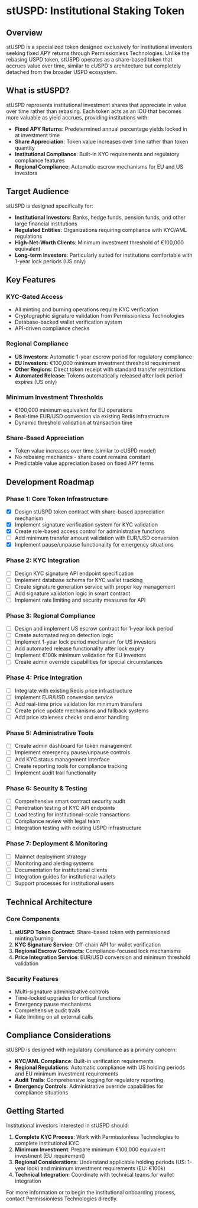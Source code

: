 # stUSPD: Institutional Staking Token

## Overview

stUSPD is a specialized token designed exclusively for institutional investors seeking fixed APY returns through Permissionless Technologies. Unlike the rebasing USPD token, stUSPD operates as a share-based token that accrues value over time, similar to cUSPD's architecture but completely detached from the broader USPD ecosystem.

## What is stUSPD?

stUSPD represents institutional investment shares that appreciate in value over time rather than rebasing. Each token acts as an IOU that becomes more valuable as yield accrues, providing institutions with:

- **Fixed APY Returns**: Predetermined annual percentage yields locked in at investment time
- **Share Appreciation**: Token value increases over time rather than token quantity
- **Institutional Compliance**: Built-in KYC requirements and regulatory compliance features
- **Regional Compliance**: Automatic escrow mechanisms for EU and US investors

## Target Audience

stUSPD is designed specifically for:

- **Institutional Investors**: Banks, hedge funds, pension funds, and other large financial institutions
- **Regulated Entities**: Organizations requiring compliance with KYC/AML regulations
- **High-Net-Worth Clients**: Minimum investment threshold of €100,000 equivalent
- **Long-term Investors**: Particularly suited for institutions comfortable with 1-year lock periods (US only)

## Key Features

### KYC-Gated Access
- All minting and burning operations require KYC verification
- Cryptographic signature validation from Permissionless Technologies
- Database-backed wallet verification system
- API-driven compliance checks

### Regional Compliance
- **US Investors**: Automatic 1-year escrow period for regulatory compliance
- **EU Investors**: €100,000 minimum investment threshold requirement
- **Other Regions**: Direct token receipt with standard transfer restrictions
- **Automated Release**: Tokens automatically released after lock period expires (US only)

### Minimum Investment Thresholds
- €100,000 minimum equivalent for EU operations
- Real-time EUR/USD conversion via existing Redis infrastructure
- Dynamic threshold validation at transaction time

### Share-Based Appreciation
- Token value increases over time (similar to cUSPD model)
- No rebasing mechanics - share count remains constant
- Predictable value appreciation based on fixed APY terms

## Development Roadmap


<Steps>

### Phase 1: Core Token Infrastructure

- [x] Design stUSPD token contract with share-based appreciation mechanism
- [x] Implement signature verification system for KYC validation
- [x] Create role-based access control for administrative functions
- [ ] Add minimum transfer amount validation with EUR/USD conversion
- [x] Implement pause/unpause functionality for emergency situations

### Phase 2: KYC Integration

- [ ] Design KYC signature API endpoint specification
- [ ] Implement database schema for KYC wallet tracking
- [ ] Create signature generation service with proper key management
- [ ] Add signature validation logic in smart contract
- [ ] Implement rate limiting and security measures for API

### Phase 3: Regional Compliance

- [ ] Design and implement US escrow contract for 1-year lock period
- [ ] Create automated region detection logic
- [ ] Implement 1-year lock period mechanism for US investors
- [ ] Add automated release functionality after lock expiry
- [ ] Implement €100k minimum validation for EU investors
- [ ] Create admin override capabilities for special circumstances

### Phase 4: Price Integration

- [ ] Integrate with existing Redis price infrastructure
- [ ] Implement EUR/USD conversion service
- [ ] Add real-time price validation for minimum transfers
- [ ] Create price update mechanisms and fallback systems
- [ ] Add price staleness checks and error handling

### Phase 5: Administrative Tools

- [ ] Create admin dashboard for token management
- [ ] Implement emergency pause/unpause controls
- [ ] Add KYC status management interface
- [ ] Create reporting tools for compliance tracking
- [ ] Implement audit trail functionality

### Phase 6: Security & Testing

- [ ] Comprehensive smart contract security audit
- [ ] Penetration testing of KYC API endpoints
- [ ] Load testing for institutional-scale transactions
- [ ] Compliance review with legal team
- [ ] Integration testing with existing USPD infrastructure

### Phase 7: Deployment & Monitoring

- [ ] Mainnet deployment strategy
- [ ] Monitoring and alerting systems
- [ ] Documentation for institutional clients
- [ ] Integration guides for institutional wallets
- [ ] Support processes for institutional users

</Steps>

## Technical Architecture

### Core Components

1. **stUSPD Token Contract**: Share-based token with permissioned minting/burning
2. **KYC Signature Service**: Off-chain API for wallet verification
3. **Regional Escrow Contracts**: Compliance-focused lock mechanisms
4. **Price Integration Service**: EUR/USD conversion and minimum threshold validation

### Security Features

- Multi-signature administrative controls
- Time-locked upgrades for critical functions
- Emergency pause mechanisms
- Comprehensive audit trails
- Rate limiting on all external calls

## Compliance Considerations

stUSPD is designed with regulatory compliance as a primary concern:

- **KYC/AML Compliance**: Built-in verification requirements
- **Regional Regulations**: Automatic compliance with US holding periods and EU minimum investment requirements
- **Audit Trails**: Comprehensive logging for regulatory reporting
- **Emergency Controls**: Administrative override capabilities for compliance situations

## Getting Started

Institutional investors interested in stUSPD should:

1. **Complete KYC Process**: Work with Permissionless Technologies to complete institutional KYC
2. **Minimum Investment**: Prepare minimum €100,000 equivalent investment (EU requirement)
3. **Regional Considerations**: Understand applicable holding periods (US: 1-year lock) and minimum investment requirements (EU: €100k)
4. **Technical Integration**: Coordinate with technical teams for wallet integration

For more information or to begin the institutional onboarding process, contact Permissionless Technologies directly.
